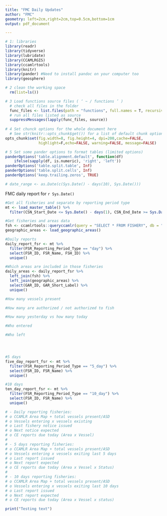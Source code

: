 ```yaml
---
title: "FMC Daily Updates"
author: "FMC"
geometry: left=2cm,right=2cm,top=0.5cm,bottom=1cm
output: pdf_document

---
```


```r

# 1: libraries
library(readr)
library(tidyverse)
library(lubridate)
library(CCAMLRGIS)
library(ccamlrtools)
library(knitr)
library(pander) #Need to install pandoc on your computer too
library(geosphere)

# 2 clean the working space
  rm(list=ls())

# 3 Load functions source files ( ‘ ~ / functions ’ )
  # check all files in the folder
  func_files <- list.files(path = "functions", full.names = T, recursive = T)
  # run all files listed as source
  suppressMessages(lapply(func_files, source))
  
# 4 Set chunck options for the whole document here
  # See str(knitr::opts_chunk$get()) for a list of default chunk options.
opts_chunk$set(fig.width=8, fig.height=4, dpi=200,cache=FALSE,
               highlight=F,echo=FALSE, warning=FALSE, message=FALSE)

# 5 Set some pander options to format tables (limited options)
panderOptions('table.alignment.default', function(df)
    ifelse(sapply(df, is.numeric), 'right', 'left'))
panderOptions('table.split.table', Inf)
panderOptions('table.split.cells', Inf)
panderOptions('keep.trailing.zeros', TRUE)

# date_range <- as.Date(c(Sys.Date() - days(10), Sys.Date()))

```
FMC daily report for `r Sys.Date()`

```r


#Get all fisheries and separate by reporting period type
mt <- load_master_table() %>% 
  filter(CSN_Start_Date <= Sys.Date() - days(1), CSN_End_Date >= Sys.Date() - days(1))

#Get fisheries and areas data
fsh <- ccamlrtools::queryccamlr(query = "SELECT * FROM FISHERY", db = "ccamlr", asis = F)
geographic_areas <- load_geographic_areas()

#Daily reports
daily_report_fsr <- mt %>% 
  filter(FSR_Reporting_Period_Type == "day") %>% 
  select(FSR_ID, FSR_Name, FSH_ID) %>% 
  unique()

#Which areas are included in those fisheries
daily_areas <- daily_report_fsr %>%
  left_join(fsh) %>%
  left_join(geographic_areas) %>%
  select(GAR_ID, GAR_Short_Label) %>%
  unique()

#How many vessels present

#How many are authorized / not authorized to fish 

#How many yesterday vs how many today

#Who entered

#Who left




#5 days
five_day_report_fsr <- mt %>% 
  filter(FSR_Reporting_Period_Type == "5_day") %>% 
  select(FSR_ID, FSR_Name) %>% 
  unique()

#10 days
ten_day_report_fsr <- mt %>% 
  filter(FSR_Reporting_Period_Type == "10_day") %>% 
  select(FSR_ID, FSR_Name) %>% 
  unique()

# -	Daily reporting fisheries:
# o	CCAMLR Area Map + total vessels present/ASD
# o	Vessels entering x vessels existing
# o	Last fishery notice issued
# o	Next notice expected
# o	CE reports due today (Area x Vessel)
# 
# -	5 days reporting fisheries:
# o	CCAMLR Area Map + total vessels present/ASD
# o	Vessels entering x vessels exiting last 5 days
# o	Last report issued
# o	Next report expected
# o	CE reports due today (Area x Vessel x Status)
# 
# -	10 days reporting fisheries:
# o	CCAMLR Area Map + total vessels present/ASD
# o	Vessels entering x vessels exiting last 10 days
# o	Last report issued
# o	Next report expected
# o	CE reports due today (Area x Vessel x status)


```

```r

print("Testing text")


```
